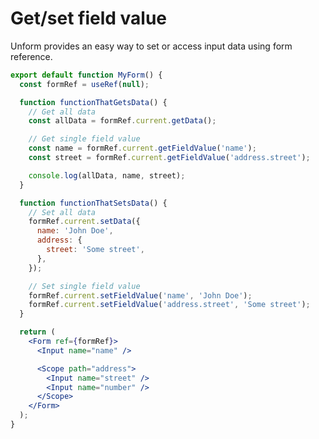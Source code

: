 # Get/set field value

Unform provides an easy way to set or access input data using form reference.

```jsx lineNumbers=true
export default function MyForm() {
  const formRef = useRef(null);

  function functionThatGetsData() {
    // Get all data
    const allData = formRef.current.getData();

    // Get single field value
    const name = formRef.current.getFieldValue('name');
    const street = formRef.current.getFieldValue('address.street');

    console.log(allData, name, street);
  }

  function functionThatSetsData() {
    // Set all data
    formRef.current.setData({
      name: 'John Doe',
      address: {
        street: 'Some street',
      },
    });

    // Set single field value
    formRef.current.setFieldValue('name', 'John Doe');
    formRef.current.setFieldValue('address.street', 'Some street');
  }

  return (
    <Form ref={formRef}>
      <Input name="name" />

      <Scope path="address">
        <Input name="street" />
        <Input name="number" />
      </Scope>
    </Form>
  );
}
```
